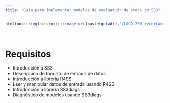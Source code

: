 ```yaml
---
title: "Guía para implementar modelos de evaluación de stock en SS3"
---
```




```r

htmltools::img(src=knitr::image_uri(paste(getwd(),"/LOGO_2SN_recortado.png",sep="")),alt='logo',style='position:absolute; top:0; right:-25%; padding:10px; width:250px; height:250px,z-index:200;')

```



&nbsp;
&nbsp;

# Requisitos
- Introducción  a SS3
- Descripción de formato de entrada de datos
- Introducción a librería R4SS
- Leer y manipular datos de entrada usando R4SS
- Introducción a librería SS3diags
- Diagnóstico de modelos usando SS3diags




